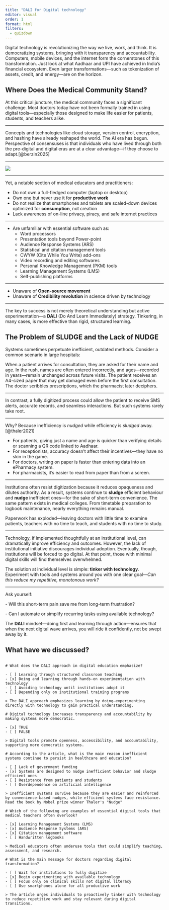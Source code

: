 ```yaml
---
title: "DALI for Digital technology"
editor: visual
order: 1
format: html
filters:
  - quizdown
---
```


Digital technology is revolutionizing the way we live, work, and think. It is democratizing systems, bringing with it transparency and accountability. Computers, mobile devices, and the internet form the cornerstones of this transformation. Just look at what Aadhaar and UPI have achieved in India’s financial ecosystem. Even larger transformations—such as tokenization of assets, credit, and energy—are on the horizon.

## Where Does the Medical Community Stand?

At this critical juncture, the medical community faces a significant challenge. Most doctors today have not been formally trained in using digital tools—especially those designed to make life easier for patients, students, and teachers alike.

------------------------------------------------------------------------

Concepts and technologies like cloud storage, version control, encryption, and hashing have already reshaped the world. The AI era has begun. Perspective of consensuses is that individuals who have lived through both the pre-digital and digital eras are at a clear advantage—if they choose to adapt.[@berzin2025]

------------------------------------------------------------------------

![](images/clipboard-3844743380.png)

------------------------------------------------------------------------

Yet, a notable section of medical educators and practitioners:

-   Do not own a full-fledged computer (laptop or desktop)
-   Own one but never use it for **productive work**
-   Do not realize that smartphones and tablets are scaled-down devices optimized for **consumption**, not creation
-   Lack awareness of on-line privacy, piracy, and safe internet practices

------------------------------------------------------------------------

-   Are unfamiliar with essential software such as:
    -   Word processors
    -   Presentation tools beyond Power-point
    -   Audience Response Systems (ARS)
    -   Statistical and citation management tools
    -   CWYW (Cite While You Write) add-ons
    -   Video recording and editing softwares
    -   Personal Knowledge Management (PKM) tools
    -   Learning Management Systems (LMS)
    -   Self-publishing platforms

------------------------------------------------------------------------

-   Unaware of **Open-source movement**
-   Unaware of **Credibility revolution** in science driven by technology

------------------------------------------------------------------------

The key to success is not merely theoretical understanding but active experimentation—a **DALI** (Do And Learn Immediately) strategy. Tinkering, in many cases, is more effective than rigid, structured learning.

## The Problem of SLUDGE and the Lack of NUDGE

Systems sometimes perpetuate inefficient, outdated methods. Consider a common scenario in large hospitals:

When a patient arrives for consultation, they are asked for their name and age. In the rush, names are often entered incorrectly, and ages—recorded in years—remain unchanged across future visits. The patient receives an A4-sized paper that may get damaged even before the first consultation. The doctor scribbles prescriptions, which the pharmacist later deciphers.

------------------------------------------------------------------------

In contrast, a fully digitized process could allow the patient to receive SMS alerts, accurate records, and seamless interactions. But such systems rarely take root.

------------------------------------------------------------------------

Why? Because inefficiency is *nudged* while efficiency is *sludged* away.[@thaler2021]

-   For patients, giving just a name and age is quicker than verifying details or scanning a QR code linked to Aadhaar.
-   For receptionists, accuracy doesn’t affect their incentives—they have no skin in the game.
-   For doctors, writing on paper is faster than entering data into an ePharmacy system.
-   For pharmacists, it’s easier to read from paper than from a screen.

------------------------------------------------------------------------

Institutions often resist digitization because it reduces opaqueness and dilutes authority. As a result, systems continue to **sludge** efficient behaviour and **nudge** inefficient ones—for the sake of short-term convenience. The same pattern exists in medical colleges. From timetable preparation to logbook maintenance, nearly everything remains manual.

Paperwork has exploded—leaving doctors with little time to examine patients, teachers with no time to teach, and students with no time to study.

------------------------------------------------------------------------

Technology, if implemented thoughtfully at an institutional level, can dramatically improve efficiency and outcomes. However, the lack of institutional initiative discourages individual adoption. Eventually, though, institutions will be forced to go digital. At that point, those with minimal digital skills will find themselves overwhelmed.

The solution at individual level is simple: **tinker with technology**. Experiment with tools and systems around you with one clear goal—*Can this reduce my repetitive, monotonous work?*

------------------------------------------------------------------------

Ask yourself:

\- Will this short-term pain save me from long-term frustration?

\- Can I automate or simplify recurring tasks using available technology?

The **DALI** mindset—doing first and learning through action—ensures that when the next digital wave arrives, you will ride it confidently, not be swept away by it.

## What have we discussed?

``` quizdown

# What does the DALI approach in digital education emphasize?

- [ ] Learning through structured classroom teaching
- [x] Doing and learning through hands-on experimentation with technology
- [ ] Avoiding technology until institutions adopt it
- [ ] Depending only on institutional training programs

> The DALI approach emphasizes learning by doing—experimenting directly with technology to gain practical understanding.

# Digital technology increases transparency and accountability by making systems more democratic.

- [x] TRUE
- [ ] FALSE

> Digital tools promote openness, accessibility, and accountability, supporting more democratic systems.

# According to the article, what is the main reason inefficient systems continue to persist in healthcare and education?

- [ ] Lack of government funding
- [x] Systems are designed to nudge inefficient behavior and sludge efficient ones
- [ ] Resistance from patients and students
- [ ] Overdependence on artificial intelligence

> Inefficient systems survive because they are easier and reinforced by convenience-based nudges, while efficient systems face resistance. Read the book by Nobel prize winner Thaler's "Nudge"

# Which of the following are examples of essential digital tools that medical teachers often overlook?

- [x] Learning Management Systems (LMS)
- [x] Audience Response Systems (ARS)
- [x] Citation management software
- [ ] Handwritten logbooks

> Medical educators often underuse tools that could simplify teaching, assessment, and research.

# What is the main message for doctors regarding digital transformation?

- [ ] Wait for institutions to fully digitize 
- [x] Begin experimenting with available technology 
- [ ] Focus only on clinical skills not digital literacy
- [ ] Use smartphones alone for all productive work

> The article urges individuals to proactively tinker with technology to reduce repetitive work and stay relevant during digital transitions.
```

